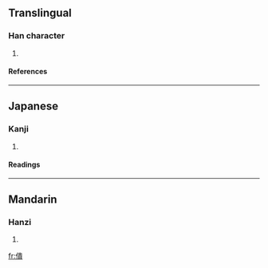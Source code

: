 ==Translingual==
===Han character===
{{Han char|rad=人|as=12|sn=14|four=2528<sub>6</sub>|canj=人中一金 (OLMC)}}
# {{defn|Han}}
====References====
{{Han ref|kx=0116.140|dkj=01090|dj=0247.260|hdz=10219.050|uh=50D3|ud=20691|bh=E0F9|bd=57593}}
----
==Japanese==
===Kanji===
{{ja-kanji|grade=|rs=人12}}
# {{defn|Japanese}}
====Readings====
{{ja-readings|on=[[たい]] (tai), [[で]] (de), [[かい]] (kai), [[え]] (e), [[て]] (te)|kun=[[ならう]] (narau), [[みやびやか]] (miyabiyaka), [[したがう]] (shitagau)}}
----
==Mandarin==
===Hanzi===
{{cmn-hanzi|pin=[[tǔi]] (tui3)|wg=t'ui<sup>3</sup>}}
# {{defn|Mandarin}}

[[fr:僓]]